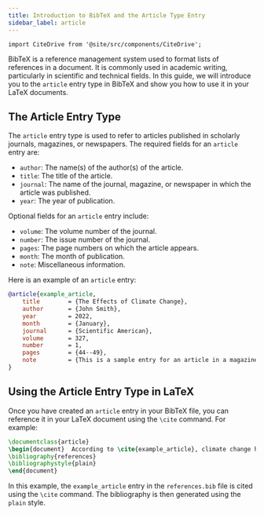 ```yaml
---
title: Introduction to BibTeX and the Article Type Entry
sidebar_label: article
---
```


```mdx-code-block
import CiteDrive from '@site/src/components/CiteDrive';
```

BibTeX is a reference management system used to format lists of references in a document. It is commonly used in academic writing, particularly in scientific and technical fields. In this guide, we will introduce you to the `article` entry type in BibTeX and show you how to use it in your LaTeX documents.

<CiteDrive/>

## The Article Entry Type

The `article` entry type is used to refer to articles published in scholarly journals, magazines, or newspapers. The required fields for an `article` entry are:

-   `author`: The name(s) of the author(s) of the article.
-   `title`: The title of the article.
-   `journal`: The name of the journal, magazine, or newspaper in which the article was published.
-   `year`: The year of publication.

Optional fields for an `article` entry include:

-   `volume`: The volume number of the journal.
-   `number`: The issue number of the journal.
-   `pages`: The page numbers on which the article appears.
-   `month`: The month of publication.
-   `note`: Miscellaneous information.

Here is an example of an `article` entry:


```bibtex
@article{example_article,
	title        = {The Effects of Climate Change},
	author       = {John Smith},
	year         = 2022,
	month        = {January},
	journal      = {Scientific American},
	volume       = 327,
	number       = 1,
	pages        = {44--49},
	note         = {This is a sample entry for an article in a magazine.}
}
```

## Using the Article Entry Type in LaTeX

Once you have created an `article` entry in your BibTeX file, you can reference it in your LaTeX document using the `\cite` command. For example:

```latex
\documentclass{article}  
\begin{document}  According to \cite{example_article}, climate change has significant effects on the planet.  
\bibliography{references}
\bibliographystyle{plain} 
\end{document}
```

In this example, the `example_article` entry in the `references.bib` file is cited using the `\cite` command. The bibliography is then generated using the `plain` style.